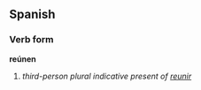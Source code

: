 ==Spanish==
===Verb form===
'''reúnen'''

# ''third-person plural indicative present of [[reunir]]''